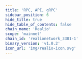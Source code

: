 ```yaml
---
title: 'RPC, API, gRPC'
sidebar_position: 6
hide_title: true
hide_table_of_contents: false
chain_name: 'Realio'
scope: 'mainnet'
chain_id: 'realionetwork_3301-1'
binary_version: 'v1.0.2'
icon_url: 'img/realio-icon.svg'
---
```



<PageTitle
  iconUrl="img/realio-icon.svg"
  title="Realio Public Endpoints"
  chainId="realionetwork_3301-1"
  version="v1.0.2"
/>

<Endpoints
  api="https://realio-api.noders.services"
  rpc="https://realio-rpc.noders.services"
  grpc="https://realio-grpc.noders.services:443"
  jsonRpc="https://realio-jsonrpc.noders.services"
/>
